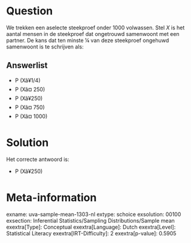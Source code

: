 Question
========

We trekken een aselecte steekproef onder 1000 volwassen. Stel *X* is het
aantal mensen in de steekproef dat ongetrouwd samenwoont met een
partner. De kans dat ten minste ¼ van deze steekproef ongehuwd
samenwoont is te schrijven als:

Answerlist
----------

* P (Xâ¥1/4)
* P (Xâ¤ 250)
* P (Xâ¥250)
* P (Xâ¤ 750)
* P (Xâ¤ 1000)

Solution
========

Het correcte antwoord is: 

* P (Xâ¥250)

Meta-information
================
exname: uva-sample-mean-1303-nl
extype: schoice
exsolution: 00100
exsection: Inferential Statistics/Sampling Distributions/Sample mean
exextra[Type]: Conceptual
exextra[Language]: Dutch
exextra[Level]: Statistical Literacy
exextra[IRT-Difficulty]: 2
exextra[p-value]: 0.5905
